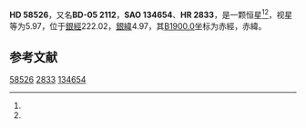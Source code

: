 {{Starbox begin
| name = HD 58526
}}
{{Starbox observe
| epoch = [[J2000.0|J2000.0]]
| constell = {{星座名待查}}<ref name=SIMBAD>{{cite web
 | url=http://simbad.u-strasbg.fr/simbad/sim-id?Ident=HR+2833
 | title =Pulsating variable Star
 | publisher=Centre de Données astronomiques de Strasbourg
 | work=SIMBAD
 | accessdate=2012-07-13}}</ref><ref name=DATA>{{cite web
 | url=http://vizier.u-strasbg.fr/viz-bin/VizieR-5?-out.add=.&-source=5050&-corr=PK=HR&-out.max=9999&HR=2833
 | title=VizieR Detailed Page
 | accessdate=2012-07-13
 | archive-date=2016-03-05
 | archive-url=https://web.archive.org/web/20160305050033/http://vizier.u-strasbg.fr/viz-bin/VizieR-5?-out.add=.&-source=5050&-corr=PK=HR&-out.max=9999&HR=2833
 | dead-url=no
 }}</ref>
| 星官 = 
| ra = {{RA|7|25|51}}<ref name=SIMBAD /><ref name=DATA />
| dec = {{DEC|-5|46|30}}<ref name=SIMBAD /><ref name=DATA />
| appmag_v = 5.97<ref name=SIMBAD /><ref name=DATA />
}}
{{Starbox character
| class = G3Ib<ref name=SIMBAD /><ref name=DATA />
| b-v = 0.92<ref name=SIMBAD /><ref name=DATA />
| u-b = 0.62<ref name=SIMBAD /><ref name=DATA />
| r-i = <ref name=SIMBAD /><ref name=DATA />
| variable = 
}}
{{Starbox astrometry
| radial_v = 0.62
| prop_mo_ra = 14
| parallax = 
| p_error = 
}}
{{Starbox catalog
| names =BD-05 2112，[[SAO星表|SAO]] 134654，[[HD星表|HD]] 58526，[[HR星表|HR]] 2833}}
{{Starbox reference |Simbad=HR+2833}}
{{Starbox end}}

'''HD 58526'''，又名'''BD-05 2112'''，'''SAO 134654'''、'''HR 2833'''，是一颗恒星<ref name=SIMBAD /><ref name=DATA />，视星等为5.97，位于[[銀道座標系|銀經]]222.02，[[銀道座標系|銀緯]]4.97，其[[B1900.0|B1900.0]]坐标为赤經{{RA|7|20|56.3}}，赤緯{{DEC|-5|4.97|36}}。

== 参考文献 ==
{{reflist}}

{{star-stub}}

[[Category:HD和HDE天體|58526]]
[[Category:HR天體|2833]]
[[Category:SAO天體|134654]]